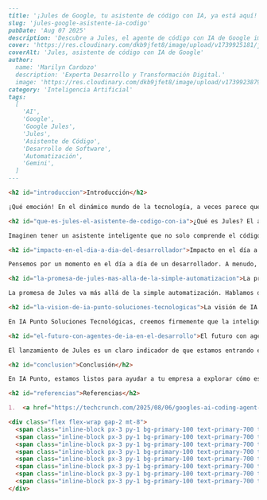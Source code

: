 ```markdown
---
title: '¡Jules de Google, tu asistente de código con IA, ya está aquí!'
slug: 'jules-google-asistente-ia-codigo'
pubDate: 'Aug 07 2025'
description: 'Descubre a Jules, el agente de código con IA de Google impulsado por Gemini 2.5 Pro, que automatiza la mejora y corrección de código, liberando a los desarrolladores para la innovación.'
cover: 'https://res.cloudinary.com/dkb9jfet8/image/upload/v1739925181/jules_ai_google_code_assistant_dflkjl.png'
coverAlt: 'Jules, asistente de código con IA de Google'
author:
  name: 'Marilyn Cardozo'
  description: 'Experta Desarrollo y Transformación Digital.'
  image: 'https://res.cloudinary.com/dkb9jfet8/image/upload/v1739923879/marilyn_s2mi4a.png'
category: 'Inteligencia Artificial'
tags:
  [
    'AI',
    'Google',
    'Google Jules',
    'Jules',
    'Asistente de Código',
    'Desarrollo de Software',
    'Automatización',
    'Gemini',
  ]
---

<h2 id="introduccion">Introducción</h2>

¡Qué emoción! En el dinámico mundo de la tecnología, a veces parece que la innovación no descansa, y hoy traemos una noticia que es un claro ejemplo de ello: Google ha dado un paso gigantesco en el campo de la codificación asistida por inteligencia artificial con el lanzamiento oficial de su agente de codificación, **Jules**. Después de un periodo de pruebas en fase beta, Jules ya está listo para transformar la forma en que los desarrolladores trabajan, y nosotros en IA Punto Soluciones Tecnológicas estamos muy entusiasmados con lo que esto significa para el futuro.

<h2 id="que-es-jules-el-asistente-de-codigo-con-ia">¿Qué es Jules? El asistente de código con IA</h2>

Imaginen tener un asistente inteligente que no solo comprende el código, sino que también puede tomar la iniciativa para mejorarlo. Eso es precisamente lo que hace Jules. Impulsado por la avanzada tecnología de **Gemini 2.5 Pro**, este agente de IA se integra directamente con GitHub y tiene la capacidad de clonar bases de código en máquinas virtuales de Google Cloud. ¿Su misión? Utilizar la inteligencia artificial para arreglar o actualizar el código mientras los desarrolladores se concentran en tareas más estratégicas y creativas. Es como tener un compañero de equipo incansable que se encarga de las partes más tediosas del trabajo, liberando a los cerebros humanos para la verdadera innovación.

<h2 id="impacto-en-el-dia-a-dia-del-desarrollador">Impacto en el día a día del desarrollador</h2>

Pensemos por un momento en el día a día de un desarrollador. A menudo, gran parte de su tiempo se dedica a tareas repetitivas: buscar y corregir errores, refactorizar secciones de código, o adaptar sistemas a nuevas versiones de librerías. Si bien estas tareas son cruciales, también pueden ser un cuello de botella, ralentizando el ciclo de desarrollo y, seamos honestos, a veces resultan un poco agotadoras. Ahí es donde entra Jules. Al ser una herramienta asíncrona y basada en agentes, significa que puede operar de forma autónoma en segundo plano, ejecutando sus mejoras sin necesidad de supervisión constante. Esto permite que los equipos de desarrollo dediquen su valioso tiempo a diseñar nuevas funcionalidades, resolver problemas complejos o explorar ideas revolucionarias, sabiendo que Jules está vigilando el código.

<h2 id="la-promesa-de-jules-mas-alla-de-la-simple-automatizacion">La promesa de Jules: Más allá de la simple automatización</h2>

La promesa de Jules va más allá de la simple automatización. Hablamos de una herramienta que aprende y se adapta, mejorando la calidad del código y la eficiencia del desarrollo de una manera que antes solo podíamos soñar. La integración con plataformas como GitHub es clave, ya que permite a Jules operar directamente en los flujos de trabajo existentes de los equipos, minimizando la curva de aprendizaje y facilitando una adopción fluida. Esto es un testimonio de cómo la IA puede convertirse en una extensión de nuestras capacidades, amplificando nuestra productividad y abriendo nuevas puertas para la creatividad humana.

<h2 id="la-vision-de-ia-punto-soluciones-tecnologicas">La visión de IA Punto Soluciones Tecnológicas</h2>

En IA Punto Soluciones Tecnológicas, creemos firmemente que la inteligencia artificial no es solo una moda, sino el motor que impulsará la próxima generación de transformaciones empresariales. Hemos estado siguiendo de cerca estos avances, y la madurez de herramientas como Jules valida nuestra visión de un futuro donde la IA y la colaboración humana se fusionan para alcanzar resultados extraordinarios. Nuestro enfoque en IA Punto es precisamente ese: ayudar a las empresas a navegar este emocionante panorama, identificando e implementando soluciones tecnológicas de vanguardia que no solo optimizan sus operaciones, sino que también les permiten innovar a un ritmo sin precedentes.

<h2 id="el-futuro-con-agentes-de-ia-en-el-desarrollo">El futuro con agentes de IA en el desarrollo</h2>

El lanzamiento de Jules es un claro indicador de que estamos entrando en una era donde los agentes de IA no solo asistirán, sino que activamente participarán en la creación y mantenimiento de software. Esto no significa el fin de la programación humana, ¡todo lo contrario! Significa un empoderamiento de los desarrolladores, liberándolos de la carga de lo rutinario para que puedan enfocarse en el pensamiento estratégico y la arquitectura de sistemas. Imaginemos un mundo donde los errores comunes se corrigen automáticamente, donde las actualizaciones de dependencias se gestionan sin esfuerzo y donde el código se optimiza constantemente, todo mientras los programadores se dedican a resolver los desafíos más grandes y emocionantes.

<h2 id="conclusion">Conclusión</h2>

En IA Punto, estamos listos para ayudar a tu empresa a explorar cómo estas innovaciones pueden ser parte de tu estrategia. No se trata solo de usar una herramienta; se trata de repensar cómo se organiza el trabajo, cómo se innova y cómo se mantiene la competitividad en un mercado que evoluciona a la velocidad de la luz. La llegada de Jules marca un hito importante, y es solo el comienzo de lo que la IA puede hacer para transformar la tecnología y los negocios.

<h2 id="referencias">Referencias</h2>

1.  <a href="https://techcrunch.com/2025/08/06/googles-ai-coding-agent-jules-is-now-out-of-beta/" target="_blank" rel="noopener noreferrer">TechCrunch: Google's AI coding agent Jules is now out of beta</a>

<div class="flex flex-wrap gap-2 mt-8">
  <span class="inline-block px-3 py-1 bg-primary-100 text-primary-700 text-xs font-semibold rounded-full shadow-sm">AI</span>
  <span class="inline-block px-3 py-1 bg-primary-100 text-primary-700 text-xs font-semibold rounded-full shadow-sm">Google</span>
  <span class="inline-block px-3 py-1 bg-primary-100 text-primary-700 text-xs font-semibold rounded-full shadow-sm">Google Jules</span>
  <span class="inline-block px-3 py-1 bg-primary-100 text-primary-700 text-xs font-semibold rounded-full shadow-sm">Jules</span>
  <span class="inline-block px-3 py-1 bg-primary-100 text-primary-700 text-xs font-semibold rounded-full shadow-sm">Asistente de Código</span>
  <span class="inline-block px-3 py-1 bg-primary-100 text-primary-700 text-xs font-semibold rounded-full shadow-sm">Desarrollo de Software</span>
  <span class="inline-block px-3 py-1 bg-primary-100 text-primary-700 text-xs font-semibold rounded-full shadow-sm">Automatización</span>
  <span class="inline-block px-3 py-1 bg-primary-100 text-primary-700 text-xs font-semibold rounded-full shadow-sm">Gemini</span>
</div>
```
